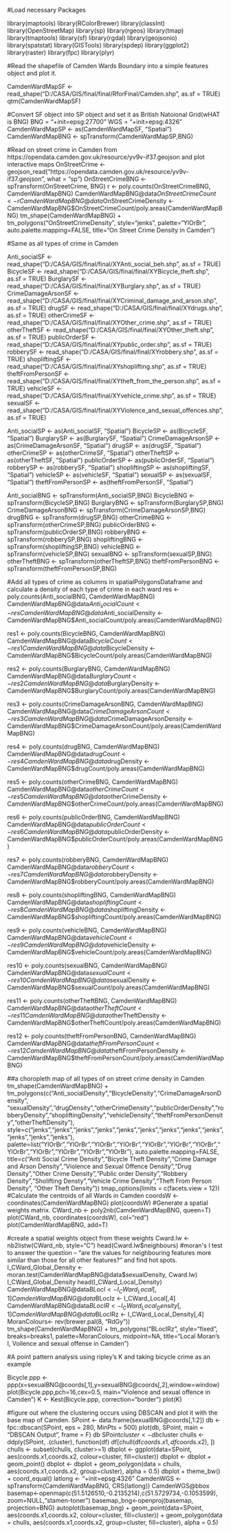 #Load necessary Packages

library(maptools)
library(RColorBrewer)
library(classInt)
library(OpenStreetMap)
library(sp)
library(rgeos)
library(tmap)
library(tmaptools)
library(sf)
library(rgdal)
library(geojsonio)
library(spatstat)
library(GISTools)
library(spdep)
library(ggplot2)
library(raster)
library(fpc)
library(plyr)

#Read the shapefile of Camden Wards Boundary into a simple features object and plot it.

CamdenWardMapSF <- read_shape("D:/CASA/GIS/final/final/RforFinal/Camden.shp", as.sf = TRUE)
qtm(CamdenWardMapSF)

#Convert SF object into SP object and set it as British Natoional Grid(wHAT is BNG)
BNG = "+init=epsg:27700"
WGS = "+init=epsg:4326"
CamdenWardMapSP <- as(CamdenWardMapSF, "Spatial")
CamdenWardMapBNG <- spTransform(CamdenWardMapSP,BNG)


#Read on street crime in Camden from https://opendata.camden.gov.uk/resource/yv9v-if37.geojson and plot interactive maps 
OnStreetCrime <- geojson_read("https://opendata.camden.gov.uk/resource/yv9v-if37.geojson", what = "sp")
OnStreetCrimeBNG <- spTransform(OnStreetCrime, BNG)
r <- poly.counts(OnStreetCrimeBNG, CamdenWardMapBNG)
CamdenWardMapBNG@data$OnStreetCrimeCount<-r
CamdenWardMapBNG@data$OnStreetCrimeDensity <- CamdenWardMapBNG$OnStreetCrimeCount/poly.areas(CamdenWardMapBNG)
tm_shape(CamdenWardMapBNG) +
    tm_polygons("OnStreetCrimeDensity", 
        style="jenks",
        palette="YlOrBr",
        auto.palette.mapping=FALSE,
        title="On Street Crime Density in Camden")

#Same as all types of crime in Camden

Anti_socialSF <- read_shape("D:/CASA/GIS/final/final/XYAnti_social_beh.shp", as.sf = TRUE)
BicycleSF <- read_shape("D:/CASA/GIS/final/final/XYBicycle_theft.shp", as.sf = TRUE)
BurglarySF <- read_shape("D:/CASA/GIS/final/final/XYBurglary.shp", as.sf = TRUE)
CrimeDamageArsonSF <- read_shape("D:/CASA/GIS/final/final/XYCriminal_damage_and_arson.shp", as.sf = TRUE)
drugSF <- read_shape("D:/CASA/GIS/final/final/XYdrugs.shp", as.sf = TRUE)
otherCrimeSF <- read_shape("D:/CASA/GIS/final/final/XYOther_crime.shp", as.sf = TRUE)
otherTheftSF <- read_shape("D:/CASA/GIS/final/final/XYOther_theft.shp", as.sf = TRUE)
publicOrderSF <- read_shape("D:/CASA/GIS/final/final/XYpublic_order.shp", as.sf = TRUE)
robberySF <- read_shape("D:/CASA/GIS/final/final/XYrobbery.shp", as.sf = TRUE)
shopliftingSF <- read_shape("D:/CASA/GIS/final/final/XYshoplifting.shp", as.sf = TRUE)
theftFromPersonSF <- read_shape("D:/CASA/GIS/final/final/XYtheft_from_the_person.shp", as.sf = TRUE)
vehicleSF <- read_shape("D:/CASA/GIS/final/final/XYvehicle_crime.shp", as.sf = TRUE)
sexualSF <- read_shape("D:/CASA/GIS/final/final/XYViolence_and_sexual_offences.shp", as.sf = TRUE)

Anti_socialSP <- as(Anti_socialSF, "Spatial")
BicycleSP <- as(BicycleSF, "Spatial")
BurglarySP <- as(BurglarySF, "Spatial")
CrimeDamageArsonSP <- as(CrimeDamageArsonSF, "Spatial")
drugSP <- as(drugSF, "Spatial")
otherCrimeSP <- as(otherCrimeSF, "Spatial")
otherTheftSP <- as(otherTheftSF, "Spatial")
publicOrderSP <- as(publicOrderSF, "Spatial")
robberySP <- as(robberySF, "Spatial")
shopliftingSP <- as(shopliftingSF, "Spatial")
vehicleSP <- as(vehicleSF, "Spatial")
sexualSP <- as(sexualSF, "Spatial")
theftFromPersonSP <- as(theftFromPersonSF, "Spatial")

Anti_socialBNG <- spTransform(Anti_socialSP,BNG)
BicycleBNG <- spTransform(BicycleSP,BNG)
BurglaryBNG <- spTransform(BurglarySP,BNG)
CrimeDamageArsonBNG <- spTransform(CrimeDamageArsonSP,BNG)
drugBNG <- spTransform(drugSP,BNG)
otherCrimeBNG <- spTransform(otherCrimeSP,BNG)
publicOrderBNG <- spTransform(publicOrderSP,BNG)
robberyBNG <- spTransform(robberySP,BNG)
shopliftingBNG <- spTransform(shopliftingSP,BNG)
vehicleBNG <- spTransform(vehicleSP,BNG)
sexualBNG <- spTransform(sexualSP,BNG)
otherTheftBNG <- spTransform(otherTheftSP,BNG)
theftFromPersonBNG <- spTransform(theftFromPersonSP,BNG)

#Add all types of crime as columns in spatialPolygonsDataframe and calculate a density of each type of crime in each ward 
res <- poly.counts(Anti_socialBNG, CamdenWardMapBNG)
CamdenWardMapBNG@data$Anti_socialCount<-res
CamdenWardMapBNG@data$Anti_socialDensity <- CamdenWardMapBNG$Anti_socialCount/poly.areas(CamdenWardMapBNG)

res1 <- poly.counts(BicycleBNG, CamdenWardMapBNG)
CamdenWardMapBNG@data$BicycleCount<-res1
CamdenWardMapBNG@data$BicycleDensity <- CamdenWardMapBNG$BicycleCount/poly.areas(CamdenWardMapBNG)

res2 <- poly.counts(BurglaryBNG, CamdenWardMapBNG)
CamdenWardMapBNG@data$BurglaryCount<-res2
CamdenWardMapBNG@data$BurglaryDensity <- CamdenWardMapBNG$BurglaryCount/poly.areas(CamdenWardMapBNG)

res3 <- poly.counts(CrimeDamageArsonBNG, CamdenWardMapBNG)
CamdenWardMapBNG@data$CrimeDamageArsonCount<-res3
CamdenWardMapBNG@data$CrimeDamageArsonDensity <- CamdenWardMapBNG$CrimeDamageArsonCount/poly.areas(CamdenWardMapBNG)

res4 <- poly.counts(drugBNG, CamdenWardMapBNG)
CamdenWardMapBNG@data$drugCount<-res4
CamdenWardMapBNG@data$drugDensity <- CamdenWardMapBNG$drugCount/poly.areas(CamdenWardMapBNG)

res5 <- poly.counts(otherCrimeBNG, CamdenWardMapBNG)
CamdenWardMapBNG@data$otherCrimeCount<-res5
CamdenWardMapBNG@data$otherCrimeDensity <- CamdenWardMapBNG$otherCrimeCount/poly.areas(CamdenWardMapBNG)

res6 <- poly.counts(publicOrderBNG, CamdenWardMapBNG)
CamdenWardMapBNG@data$publicOrderCount<-res6
CamdenWardMapBNG@data$publicOrderDensity <- CamdenWardMapBNG$publicOrderCount/poly.areas(CamdenWardMapBNG)

res7 <- poly.counts(robberyBNG, CamdenWardMapBNG)
CamdenWardMapBNG@data$robberyCount<-res7
CamdenWardMapBNG@data$robberyDensity <- CamdenWardMapBNG$robberyCount/poly.areas(CamdenWardMapBNG)

res8 <- poly.counts(shopliftingBNG, CamdenWardMapBNG)
CamdenWardMapBNG@data$shopliftingCount<-res8
CamdenWardMapBNG@data$shopliftingDensity <- CamdenWardMapBNG$shopliftingCount/poly.areas(CamdenWardMapBNG)

res9 <- poly.counts(vehicleBNG, CamdenWardMapBNG)
CamdenWardMapBNG@data$vehicleCount<-res9
CamdenWardMapBNG@data$vehicleDensity <- CamdenWardMapBNG$vehicleCount/poly.areas(CamdenWardMapBNG)

res10 <- poly.counts(sexualBNG, CamdenWardMapBNG)
CamdenWardMapBNG@data$sexualCount<-res10
CamdenWardMapBNG@data$sexualDensity <- CamdenWardMapBNG$sexualCount/poly.areas(CamdenWardMapBNG)

res11 <- poly.counts(otherTheftBNG, CamdenWardMapBNG)
CamdenWardMapBNG@data$otherTheftCount<-res11
CamdenWardMapBNG@data$otherTheftDensity <- CamdenWardMapBNG$otherTheftCount/poly.areas(CamdenWardMapBNG)

res12 <- poly.counts(theftFromPersonBNG, CamdenWardMapBNG)
CamdenWardMapBNG@data$theftFromPersonCount<-res12
CamdenWardMapBNG@data$theftFromPersonDensity <- CamdenWardMapBNG$theftFromPersonCount/poly.areas(CamdenWardMapBNG)

##a choropleth map of all types of on street crime density in Camden
tm_shape(CamdenWardMapBNG) +
    tm_polygons(c("Anti_socialDensity","BicycleDensity","CrimeDamageArsonDensity", "sexualDensity","drugDensity","otherCrimeDensity","publicOrderDensity","robberyDensity","shopliftingDensity","vehicleDensity","theftFromPersonDensity","otherTheftDensity"), 
        style=c("jenks","jenks","jenks","jenks","jenks","jenks","jenks","jenks","jenks","jenks","jenks","jenks"),
        palette=list("YlOrBr","YlOrBr","YlOrBr","YlOrBr","YlOrBr","YlOrBr","YlOrBr","YlOrBr","YlOrBr","YlOrBr","YlOrBr","YlOrBr"),
        auto.palette.mapping=FALSE,
        title=c("Anti Social Crime Density","Bicycle Theft Density","Crime Damage and Arson Density","Violence and Sexual Offence Density","Drug Density","Other Crime Density","Public order Density","Robbery Density","Sholifting Densty","Vehicle Crime Density","Theft From Person Density", "Other Theft Density"))
tmap_options(limits = c(facets.view = 12))
#Calculate the centroids of all Wards in Camden
coordsW <- coordinates(CamdenWardMapBNG)
plot(coordsW)
#Generate a spatial weights matrix.
CWard_nb <- poly2nb(CamdenWardMapBNG, queen=T)
plot(CWard_nb, coordinates(coordsW), col="red")
plot(CamdenWardMapBNG, add=T)

#create a spatial weights object from these weights
Cward.lw <- nb2listw(CWard_nb, style="C")
head(Cward.lw$neighbours)
#moran's I test to answer the question – “are the values for neighbouring features more similar than those for all other features?” and find hot spots.
I_CWard_Global_Density <- moran.test(CamdenWardMapBNG@data$sexualDensity, Cward.lw)
I_CWard_Global_Density
head(I_CWard_Local_Density)
CamdenWardMapBNG@data$BLocI <- I_CWard_Local[,1]
CamdenWardMapBNG@data$BLocIz <- I_CWard_Local[,4]
CamdenWardMapBNG@data$BLocIR <- I_CWard_Local_Density[,1]
CamdenWardMapBNG@data$BLocIRz <- I_CWard_Local_Density[,4]
MoranColours<- rev(brewer.pal(8, "RdGy"))
tm_shape(CamdenWardMapBNG) +
    tm_polygons("BLocIRz",
        style="fixed",
        breaks=breaks1,
        palette=MoranColours,
        midpoint=NA,
        title="Local Moran's I, Voilence and sexual offense in Camden")


#A point pattern analysis using ripley's K and taking bicycle crime as an example

Bicycle.ppp <- ppp(x=sexualBNG@coords[,1],y=sexualBNG@coords[,2],window=window)
plot(Bicycle.ppp,pch=16,cex=0.5, main="Violence and sexual offence in Camden")
K <- Kest(Bicycle.ppp, correction="border")
plot(K)

#figure out where the clustering occurs using DBSCAN and plot it with the base map of Camden.
SPoint <- data.frame(sexualBNG@coords[,1:2])
db <- fpc::dbscan(SPoint, eps = 280, MinPts = 500)
plot(db, SPoint, main = "DBSCAN Output", frame = F)
db
SPoint$cluster <- db$cluster
chulls <- ddply(SPoint, .(cluster), function(df) df[chull(df$coords.x1, df$coords.x2), ])
chulls <- subset(chulls, cluster>=1)
dbplot <- ggplot(data=SPoint, aes(coords.x1,coords.x2, colour=cluster, fill=cluster)) 
dbplot <- dbplot + geom_point()
dbplot <- dbplot + geom_polygon(data = chulls, aes(coords.x1,coords.x2, group=cluster), alpha = 0.5)
dbplot + theme_bw() + coord_equal()
latlong <- "+init=epsg:4326" 
CamdenWGS <-spTransform(CamdenWardMapBNG, CRS(latlong))
CamdenWGS@bbox
basemap<-openmap(c(51.5126510,-0.2135214),c(51.5729734,-0.1053599), zoom=NULL,"stamen-toner")
basemap_bng<-openproj(basemap, projection=BNG)
autoplot(basemap_bng) + geom_point(data=SPoint, aes(coords.x1,coords.x2, colour=cluster, fill=cluster)) + geom_polygon(data = chulls, aes(coords.x1,coords.x2, group=cluster, fill=cluster), alpha = 0.5)  

